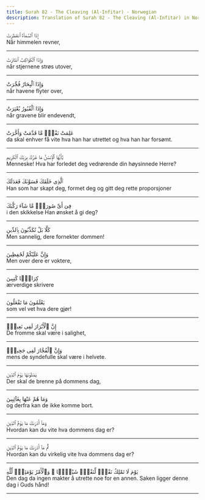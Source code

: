 ```yaml
---
title: Surah 82 - The Cleaving (Al-Infitar) - Norwegian
description: Translation of Surah 82 - The Cleaving (Al-Infitar) in Norwegian
---
```





<Aside type="quran" title="1">
إِذَا ٱلسَّمَآءُ ٱنفَطَرَتْ
</Aside>

<Aside type="reference" title="1">
Når himmelen revner,
</Aside>

---

<Aside type="quran" title="2">
وَإِذَا ٱلْكَوَاكِبُ ٱنتَثَرَتْ
</Aside>

<Aside type="reference" title="2">
når stjernene strøs utover,
</Aside>

---

<Aside type="quran" title="3">
وَإِذَا ٱلْبِحَارُ فُجِّرَتْ
</Aside>

<Aside type="reference" title="3">
når havene flyter over,
</Aside>

---

<Aside type="quran" title="4">
وَإِذَا ٱلْقُبُورُ بُعْثِرَتْ
</Aside>

<Aside type="reference" title="4">
når gravene blir endevendt,
</Aside>

---

<Aside type="quran" title="5">
عَلِمَتْ نَفْسٌۭ مَّا قَدَّمَتْ وَأَخَّرَتْ
</Aside>

<Aside type="reference" title="5">
da skal enhver få vite hva han har utrettet og hva han har forsømt.
</Aside>

---

<Aside type="quran" title="6">
يَٰٓأَيُّهَا ٱلْإِنسَٰنُ مَا غَرَّكَ بِرَبِّكَ ٱلْكَرِيمِ
</Aside>

<Aside type="reference" title="6">
Menneske! Hva har forledet deg vedrørende din høysinnede Herre?
</Aside>

---

<Aside type="quran" title="7">
ٱلَّذِى خَلَقَكَ فَسَوَّىٰكَ فَعَدَلَكَ
</Aside>

<Aside type="reference" title="7">
Han som har skapt deg, formet deg og gitt deg rette proporsjoner
</Aside>

---

<Aside type="quran" title="8">
فِىٓ أَىِّ صُورَةٍۢ مَّا شَآءَ رَكَّبَكَ
</Aside>

<Aside type="reference" title="8">
i den skikkelse Han ønsket å gi deg?
</Aside>

---

<Aside type="quran" title="9">
كَلَّا بَلْ تُكَذِّبُونَ بِٱلدِّينِ
</Aside>

<Aside type="reference" title="9">
Men sannelig, dere fornekter dommen!
</Aside>

---

<Aside type="quran" title="10">
وَإِنَّ عَلَيْكُمْ لَحَٰفِظِينَ
</Aside>

<Aside type="reference" title="10">
Men over dere er voktere,
</Aside>

---

<Aside type="quran" title="11">
كِرَامًۭا كَٰتِبِينَ
</Aside>

<Aside type="reference" title="11">
ærverdige skrivere
</Aside>

---

<Aside type="quran" title="12">
يَعْلَمُونَ مَا تَفْعَلُونَ
</Aside>

<Aside type="reference" title="12">
som vel vet hva dere gjør!
</Aside>

---

<Aside type="quran" title="13">
إِنَّ ٱلْأَبْرَارَ لَفِى نَعِيمٍۢ
</Aside>

<Aside type="reference" title="13">
De fromme skal være i salighet,
</Aside>

---

<Aside type="quran" title="14">
وَإِنَّ ٱلْفُجَّارَ لَفِى جَحِيمٍۢ
</Aside>

<Aside type="reference" title="14">
mens de syndefulle skal være i helvete.
</Aside>

---

<Aside type="quran" title="15">
يَصْلَوْنَهَا يَوْمَ ٱلدِّينِ
</Aside>

<Aside type="reference" title="15">
Der skal de brenne på dommens dag,
</Aside>

---

<Aside type="quran" title="16">
وَمَا هُمْ عَنْهَا بِغَآئِبِينَ
</Aside>

<Aside type="reference" title="16">
og derfra kan de ikke komme bort.
</Aside>

---

<Aside type="quran" title="17">
وَمَآ أَدْرَىٰكَ مَا يَوْمُ ٱلدِّينِ
</Aside>

<Aside type="reference" title="17">
Hvordan kan du vite hva dommens dag er?
</Aside>

---

<Aside type="quran" title="18">
ثُمَّ مَآ أَدْرَىٰكَ مَا يَوْمُ ٱلدِّينِ
</Aside>

<Aside type="reference" title="18">
Hvordan kan du virkelig vite hva dommens dag er?
</Aside>

---

<Aside type="quran" title="19">
يَوْمَ لَا تَمْلِكُ نَفْسٌۭ لِّنَفْسٍۢ شَيْـًۭٔا ۖ وَٱلْأَمْرُ يَوْمَئِذٍۢ لِّلَّهِ
</Aside>

<Aside type="reference" title="19">
Den dag da ingen makter å utrette noe for en annen. Saken ligger denne dag i Guds hånd!
</Aside>

---
